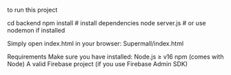 to run this project 

cd backend
npm install        # install dependencies
node server.js     # or use nodemon if installed

Simply open index.html in your browser:
Supermall/index.html

Requirements
Make sure you have installed:
Node.js ≥ v16
npm (comes with Node)
A valid Firebase project (if you use Firebase Admin SDK)
